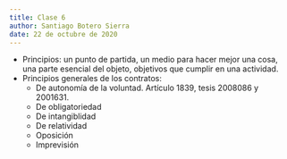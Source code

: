 ```yaml
---
title: Clase 6
author: Santiago Botero Sierra
date: 22 de octubre de 2020
---
```


+ Principios: un punto de partida, un medio para hacer mejor una cosa, una parte
	esencial del objeto, objetivos que cumplir en una actividad.
+ Principios generales de los contratos:
	- De autonomía de la voluntad. Artículo 1839, tesis 2008086 y 2001631.
	- De obligatoriedad
	- De intangiblidad
	- De relatividad
	- Oposición
	- Imprevisión
